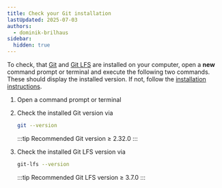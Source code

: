 ```yaml
---
title: Check your Git installation
lastUpdated: 2025-07-03
authors:
  - dominik-brilhaus
sidebar:
  hidden: true
---
```



To check, that <a href="https://git-scm.com/downloads" target="_blank">Git</a> and <a href="https://git-lfs.com" target="_blank">Git LFS</a> are installed on your computer, open a **new** command prompt or terminal and execute the following two commands. These should display the installed version. If not, follow the [installation instructions](/nfdi4plants.knowledgebase/git/git-installation).

<Steps>

1. Open a command prompt or terminal

2. Check the installed Git version via 
    
    ```bash
    git --version
    ```

    :::tip
    Recommended Git version ≥ 2.32.0
    :::

3. Check the installed Git LFS version via 

    ```bash
    git-lfs --version
    ```

    :::tip
    Recommended Git LFS version ≥ 3.7.0
    :::

</Steps>
